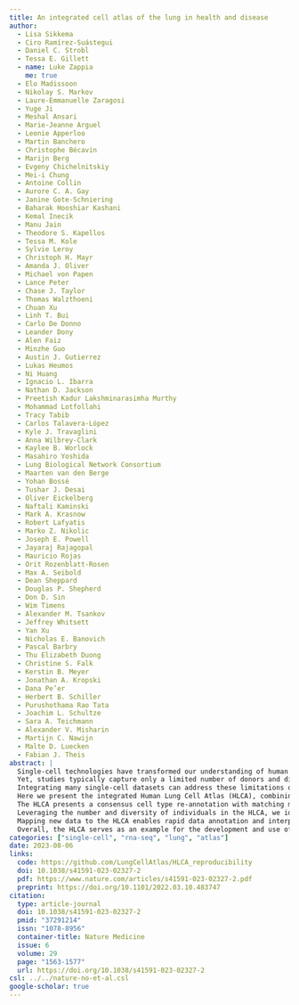 ```yaml
---
title: An integrated cell atlas of the lung in health and disease
author:
  - Lisa Sikkema
  - Ciro Ramírez-Suástegui
  - Daniel C. Strobl
  - Tessa E. Gillett
  - name: Luke Zappia
    me: true
  - Elo Madissoon
  - Nikolay S. Markov
  - Laure-Emmanuelle Zaragosi
  - Yuge Ji
  - Meshal Ansari
  - Marie-Jeanne Arguel
  - Leonie Apperloo
  - Martin Banchero
  - Christophe Bécavin
  - Marijn Berg
  - Evgeny Chichelnitskiy
  - Mei-i Chung
  - Antoine Collin
  - Aurore C. A. Gay
  - Janine Gote-Schniering
  - Baharak Hooshiar Kashani
  - Kemal Inecik
  - Manu Jain
  - Theodore S. Kapellos
  - Tessa M. Kole
  - Sylvie Leroy
  - Christoph H. Mayr
  - Amanda J. Oliver
  - Michael von Papen
  - Lance Peter
  - Chase J. Taylor
  - Thomas Walzthoeni
  - Chuan Xu
  - Linh T. Bui
  - Carlo De Donno
  - Leander Dony
  - Alen Faiz
  - Minzhe Guo
  - Austin J. Gutierrez
  - Lukas Heumos
  - Ni Huang
  - Ignacio L. Ibarra
  - Nathan D. Jackson
  - Preetish Kadur Lakshminarasimha Murthy
  - Mohammad Lotfollahi
  - Tracy Tabib
  - Carlos Talavera-López
  - Kyle J. Travaglini
  - Anna Wilbrey-Clark
  - Kaylee B. Worlock
  - Masahiro Yoshida
  - Lung Biological Network Consortium
  - Maarten van den Berge
  - Yohan Bossé
  - Tushar J. Desai
  - Oliver Eickelberg
  - Naftali Kaminski
  - Mark A. Krasnow
  - Robert Lafyatis
  - Marko Z. Nikolic
  - Joseph E. Powell
  - Jayaraj Rajagopal
  - Mauricio Rojas
  - Orit Rozenblatt-Rosen
  - Max A. Seibold
  - Dean Sheppard
  - Douglas P. Shepherd
  - Don D. Sin
  - Wim Timens
  - Alexander M. Tsankov
  - Jeffrey Whitsett
  - Yan Xu
  - Nicholas E. Banovich
  - Pascal Barbry
  - Thu Elizabeth Duong
  - Christine S. Falk
  - Kerstin B. Meyer
  - Jonathan A. Kropski
  - Dana Pe’er
  - Herbert B. Schiller
  - Purushothama Rao Tata
  - Joachim L. Schultze
  - Sara A. Teichmann
  - Alexander V. Misharin
  - Martijn C. Nawijn
  - Malte D. Luecken
  - Fabian J. Theis
abstract: |
  Single-cell technologies have transformed our understanding of human tissues.
  Yet, studies typically capture only a limited number of donors and disagree on cell type definitions.
  Integrating many single-cell datasets can address these limitations of individual studies and capture the variability present in the population.
  Here we present the integrated Human Lung Cell Atlas (HLCA), combining 49 datasets of the human respiratory system into a single atlas spanning over 2.4 million cells from 486 individuals.
  The HLCA presents a consensus cell type re-annotation with matching marker genes, including annotations of rare and previously undescribed cell types.
  Leveraging the number and diversity of individuals in the HLCA, we identify gene modules that are associated with demographic covariates such as age, sex and body mass index, as well as gene modules changing expression along the proximal-to-distal axis of the bronchial tree.
  Mapping new data to the HLCA enables rapid data annotation and interpretation. Using the HLCA as a reference for the study of disease, we identify shared cell states across multiple lung diseases, including SPP1+ profibrotic monocyte-derived macrophages in COVID-19, pulmonary fibrosis and lung carcinoma.
  Overall, the HLCA serves as an example for the development and use of large-scale, cross-dataset organ atlases within the Human Cell Atlas.
categories: ["single-cell", "rna-seq", "lung", "atlas"]
date: 2023-08-06
links:
  code: https://github.com/LungCellAtlas/HLCA_reproducibility
  doi: 10.1038/s41591-023-02327-2
  pdf: https://www.nature.com/articles/s41591-023-02327-2.pdf
  preprint: https://doi.org/10.1101/2022.03.10.483747
citation:
  type: article-journal
  doi: 10.1038/s41591-023-02327-2
  pmid: "37291214"
  issn: "1078-8956"
  container-title: Nature Medicine
  issue: 6
  volume: 29
  page: "1563-1577"
  url: https://doi.org/10.1038/s41591-023-02327-2
csl: ../../nature-no-et-al.csl
google-scholar: true
---
```

